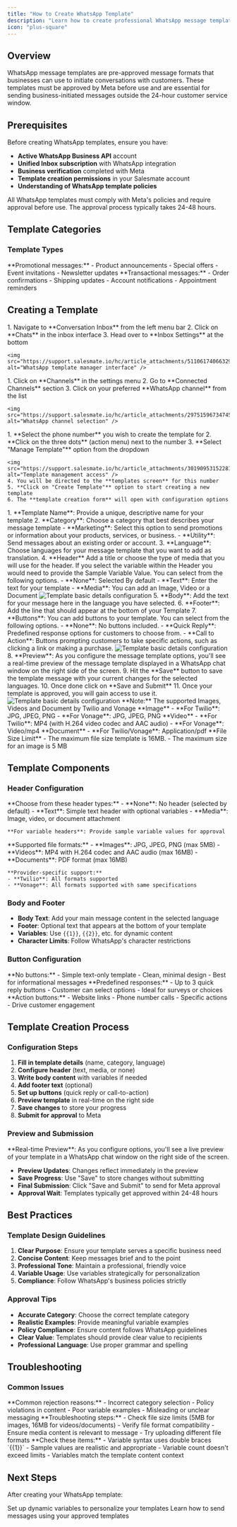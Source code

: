 ```yaml
---
title: "How to Create WhatsApp Template"
description: "Learn how to create professional WhatsApp message templates for business communication"
icon: "plus-square"
---
```


## Overview

WhatsApp message templates are pre-approved message formats that businesses can use to initiate conversations with customers. These templates must be approved by Meta before use and are essential for sending business-initiated messages outside the 24-hour customer service window.

## Prerequisites

Before creating WhatsApp templates, ensure you have:

- **Active WhatsApp Business API** account
- **Unified Inbox subscription** with WhatsApp integration
- **Business verification** completed with Meta
- **Template creation permissions** in your Salesmate account
- **Understanding of WhatsApp template policies**

<Warning>
  All WhatsApp templates must comply with Meta's policies and require approval
  before use. The approval process typically takes 24-48 hours.
</Warning>

## Template Categories

### **Template Types**

<CardGroup cols={2}>
  <Card title="Marketing" icon="megaphone">
    **Promotional messages:** - Product announcements - Special offers - Event
    invitations - Newsletter updates
  </Card>
  <Card title="Utility" icon="tools">
    **Transactional messages:** - Order confirmations - Shipping updates -
    Account notifications - Appointment reminders
  </Card>
</CardGroup>

## Creating a Template

<Steps>
  <Step title="Access Template Manager">
    1. Navigate to **Conversation Inbox** from the left menu bar
    2. Click on **Chats** in the inbox interface
    3. Head over to **Inbox Settings** at the bottom

    <img src="https://support.salesmate.io/hc/article_attachments/51106174066329" alt="WhatsApp template manager interface" />

  </Step>

  <Step title="Navigate to WhatsApp Channel">
    1. Click on **Channels** in the settings menu
    2. Go to **Connected Channels** section
    3. Click on your preferred **WhatsApp channel** from the list

    <img src="https://support.salesmate.io/hc/article_attachments/29751596734745" alt="WhatsApp channel selection" />

  </Step>

  <Step title="Access Template Creation">
    1. **Select the phone number** you wish to create the template for
    2. **Click on the three dots** (action menu) next to the number
    3. **Select "Manage Template"** option from the dropdown

    <img src="https://support.salesmate.io/hc/article_attachments/30190953152281" alt="Template management access" />
    4. You will be directed to the **templates screen** for this number
    5. **Click on "Create Template"** option to start creating a new template
    6. The **template creation form** will open with configuration options

  </Step>

  <Step title="Configure Template Details">
    1. **Template Name**: Provide a unique, descriptive name for your template
    2. **Category**: Choose a category that best describes your message template
        - **Marketing**: Select this option to send promotions or information about your products, services, or business.
        - **Utility**: Send messages about an existing order or account.
    3. **Language**: Choose languages for your message template that you want to add as translation.
    4. **Header** Add a title or choose the type of media that you will use for the header. If you select the variable within the Header you would need to provide the Sample Variable Value. You can select from the following options.
        - **None**: Selected By default
        - **Text**: Enter the text for your template
        - **Media**: You can add an Image, Video or a Document
    <img src="https://support.salesmate.io/hc/article_attachments/30391820497177" alt="Template basic details configuration" />
    5. **Body**: Add the text for your message here in the language you have selected.
    6. **Footer**: Add the line that should appear at the bottom of your Template
    7. **Buttons**: You can add buttons to your template. You can select from the following options.
        - **None**: No buttons included.
        - **Quick Reply**: Predefined response options for customers to choose from.
        - **Call to Action**: Buttons prompting customers to take specific actions, such as clicking a link or making a purchase.
     <img src="https://support.salesmate.io/hc/article_attachments/30391820520729" alt="Template basic details configuration" />
    8. **Preview**: As you configure the message template options, you'll see a real-time preview of the message template displayed in a WhatsApp chat window on the right side of the screen.
    9. Hit the **Save** button to save the template message with your current changes for the selected languages.
    10. Once done click on **Save and Submit**
    11. Once your template is approved, you will gain access to use it.
    <img src="https://support.salesmate.io/hc/article_attachments/30392802540697" alt="Template basic details configuration" />
  </Step>
</Steps>

<Note>
  **Note:** The supported Images, Videos and Document by Twilio and Vonage
  **Image** - **For Twilio**: JPG, JPEG, PNG - **For Vonage**: JPG, JPEG, PNG
  **Video** - **For Twilio**: MP4 (with H.264 video codec and AAC audio) - **For
  Vonage**: Video/mp4 **Document** - **For Twilio/Vonage**: Application/pdf
  **File Size Limit** - The maximum file size template is 16MB. - The maximum
  size for an image is 5 MB
</Note>

## Template Components

### **Header Configuration**

<AccordionGroup>
  <Accordion title="Header Options">
    **Choose from these header types:**
    - **None**: No header (selected by default)
    - **Text**: Simple text header with optional variables
    - **Media**: Image, video, or document attachment
    
    **For variable headers**: Provide sample variable values for approval
  </Accordion>

  <Accordion title="Media Requirements">
    **Supported file formats:**
    - **Images**: JPG, JPEG, PNG (max 5MB)
    - **Videos**: MP4 with H.264 codec and AAC audio (max 16MB)
    - **Documents**: PDF format (max 16MB)
    
    **Provider-specific support:**
    - **Twilio**: All formats supported
    - **Vonage**: All formats supported with same specifications
  </Accordion>
</AccordionGroup>

### **Body and Footer**

- **Body Text**: Add your main message content in the selected language
- **Footer**: Optional text that appears at the bottom of your template
- **Variables**: Use `{{1}}`, `{{2}}`, etc. for dynamic content
- **Character Limits**: Follow WhatsApp's character restrictions

### **Button Configuration**

<CardGroup cols={3}>
  <Card title="None" icon="ban">
    **No buttons:** - Simple text-only template - Clean, minimal design - Best
    for informational messages
  </Card>
  <Card title="Quick Reply" icon="reply">
    **Predefined responses:** - Up to 3 quick reply buttons - Customer can
    select options - Ideal for surveys or choices
  </Card>
  <Card title="Call to Action" icon="external-link">
    **Action buttons:** - Website links - Phone number calls - Specific actions
    - Drive customer engagement
  </Card>
</CardGroup>

## Template Creation Process

### **Configuration Steps**

1. **Fill in template details** (name, category, language)
2. **Configure header** (text, media, or none)
3. **Write body content** with variables if needed
4. **Add footer text** (optional)
5. **Set up buttons** (quick reply or call-to-action)
6. **Preview template** in real-time on the right side
7. **Save changes** to store your progress
8. **Submit for approval** to Meta

### **Preview and Submission**

<Tip>
  **Real-time Preview**: As you configure options, you'll see a live preview of
  your template in a WhatsApp chat window on the right side of the screen.
</Tip>

- **Preview Updates**: Changes reflect immediately in the preview
- **Save Progress**: Use "Save" to store changes without submitting
- **Final Submission**: Click "Save and Submit" to send for Meta approval
- **Approval Wait**: Templates typically get approved within 24-48 hours

## Best Practices

### **Template Design Guidelines**

1. **Clear Purpose**: Ensure your template serves a specific business need
2. **Concise Content**: Keep messages brief and to the point
3. **Professional Tone**: Maintain a professional, friendly voice
4. **Variable Usage**: Use variables strategically for personalization
5. **Compliance**: Follow WhatsApp's business policies strictly

### **Approval Tips**

- **Accurate Category**: Choose the correct template category
- **Realistic Examples**: Provide meaningful variable examples
- **Policy Compliance**: Ensure content follows WhatsApp guidelines
- **Clear Value**: Templates should provide clear value to recipients
- **Professional Language**: Use proper grammar and spelling

## Troubleshooting

### **Common Issues**

<AccordionGroup>
  <Accordion title="Template Rejection">
    **Common rejection reasons:**
    - Incorrect category selection
    - Policy violations in content
    - Poor variable examples
    - Misleading or unclear messaging
  </Accordion>
  
  <Accordion title="Media Upload Problems">
    **Troubleshooting steps:**
    - Check file size limits (5MB for images, 16MB for videos/documents)
    - Verify file format compatibility
    - Ensure media content is relevant to message
    - Try uploading different file formats
  </Accordion>
  
  <Accordion title="Variable Configuration Issues">
    **Check these items:**
    - Variable syntax uses double braces `{{1}}`
    - Sample values are realistic and appropriate
    - Variable count doesn't exceed limits
    - Variables match the template content context
  </Accordion>
</AccordionGroup>

## Next Steps

After creating your WhatsApp template:

<CardGroup cols={2}>
  <Card
    title="Configure Variables"
    icon="gear"
    href="/unified-inbox/sections/whatsapp-message-templates/configure-variables"
  >
    Set up dynamic variables to personalize your templates
  </Card>
  <Card
    title="Send Template Messages"
    icon="paper-plane"
    href="/unified-inbox/sections/whatsapp-message-templates/send-template"
  >
    Learn how to send messages using your approved templates
  </Card>
</CardGroup>
